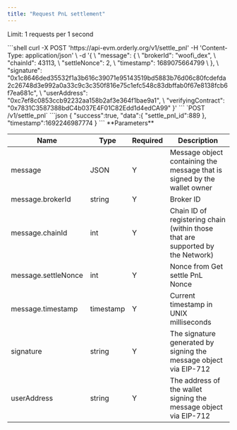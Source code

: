 ```yaml
---
title: "Request PnL settlement"
---
```


Limit: 1 requests per 1 second

<RequestExample>
```shell
curl -X POST 'https://api-evm.orderly.org/v1/settle_pnl'
    -H 'Content-Type: application/json' \
    -d '{ \
        "message": { \
            "brokerId": "woofi_dex", \
            "chainId": 43113, \
            "settleNonce": 2, \
            "timestamp": 1689075664799 \
        }, \
        "signature": "0x1c8646ded35532f1a3b616c39071e95143519bd5883b76d06c80fcdefda2c26748d3e992a0a33c9c3c350f816e75c1efc548c83dbffab0f67e8138fcb6f7ea681c", \
        "userAddress": "0xc7ef8c0853ccb92232aa158b2af3e364f1bae9a1", \
        "verifyingContract": "0x7831C3587388bdC4b037E4F01C82Edd1d4edCA99"
    }'
```

</RequestExample>
`POST /v1/settle_pnl`


<ResponseExample>
```json
{
    "success":true,
    "data":{
        "settle_pnl_id":889
    },
    "timestamp":1692246987774
}
```
</ResponseExample>
**Parameters**

| Name                   | Type      | Required | Description                                                                                        |
|------------------------|-----------|----------|----------------------------------------------------------------------------------------------------|
| message                | JSON      | Y        | Message object containing the message that is signed by the wallet owner                           |
| message.brokerId       | string    | Y        | Broker ID                                                                                          |
| message.chainId	     | int       | Y        | Chain ID of registering chain (within those that are supported by the Network)                     |
| message.settleNonce    | int       | Y        | Nonce from Get settle PnL Nonce                                                                    |
| message.timestamp	     | timestamp | Y        | Current timestamp in UNIX milliseconds                                                             |
| signature              | string    | Y        | The signature generated by signing the message object via EIP-712                                  |
| userAddress            | string    | Y        | The address of the wallet signing the message object via EIP-712                                   |


